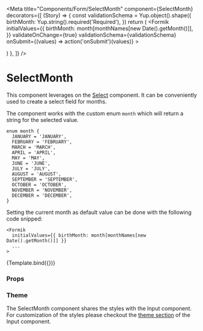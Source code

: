 
<Meta
  title="Components/Form/SelectMonth"
  component={SelectMonth}
  decorators={[
    (Story) => {
      const validationSchema = Yup.object().shape({
        birthMonth: Yup.string().required('Required'),
      })
      return (
        <Formik
          initialValues={{
            birthMonth: month[monthNames[new Date().getMonth()]],
          }}
          validateOnChange={true}
          validationSchema={validationSchema}
          onSubmit={(values) => action('onSubmit')(values)}
        >
          <Form>
            <SectionContent>
              <Story />
            </SectionContent>
          </Form>
        </Formik>
      )
    },
  ]}
/>

# SelectMonth

This component leverages on the [Select](/docs/components-form-select--default-story) component. It can be conveniently used to create a select field for months.

The component works with the custom enum `month` which will return a string for the selected value.

```
enum month {
  JANUARY = 'JANUARY',
  FEBRUARY = 'FEBRUARY',
  MARCH = 'MARCH',
  APRIL = 'APRIL',
  MAY = 'MAY',
  JUNE = 'JUNE',
  JULY = 'JULY',
  AUGUST = 'AUGUST',
  SEPTEMBER = 'SEPTEMBER',
  OCTOBER = 'OCTOBER',
  NOVEMBER = 'NOVEMBER',
  DECEMBER = 'DECEMBER',
}
```

Setting the current month as default value can be done with the following code snipped:

```
<Formik
  initialValues={{ birthMonth: month[monthNames[new Date().getMonth()]] }}
  ...
>
```


<Canvas>
  <Story
    name="Default"
    args={{
      label: 'User birth month',
      name: 'birthMonth',
      id: 'birthMonth',
    }}
  >
    {Template.bind({})}
  </Story>
</Canvas>

### Props

<ArgsTable story="Default" />

### Theme

The SelectMonth component shares the styles with the Input component.
For customization of the styles please checkout the [theme section](/docs/components-form-input--default-story#theme) of the Input component.
